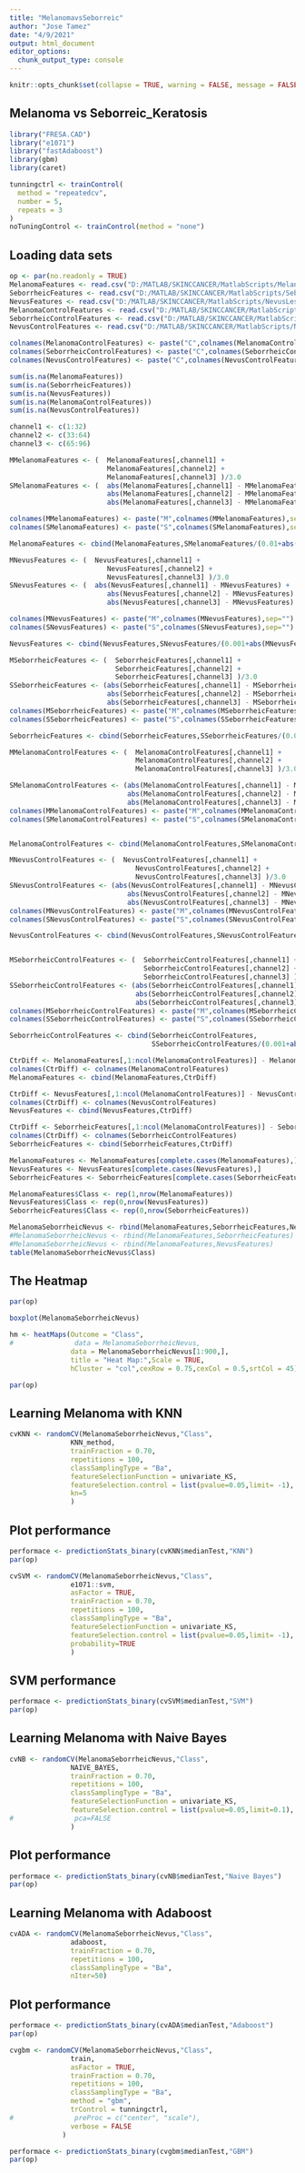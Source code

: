 ```yaml
---
title: "MelanomavsSeborreic"
author: "Jose Tamez"
date: "4/9/2021"
output: html_document
editor_options: 
  chunk_output_type: console
---
```

```r
knitr::opts_chunk$set(collapse = TRUE, warning = FALSE, message = FALSE,comment = "#>")

```
## Melanoma vs Seborreic_Keratosis
```r

library("FRESA.CAD")
library("e1071")
library("fastAdaboost")
library(gbm)
library(caret)
```

```r
tunningctrl <- trainControl(
  method = "repeatedcv", 
  number = 5,
  repeats = 3
)
noTuningControl <- trainControl(method = "none")
```
## Loading data sets
```r
op <- par(no.readonly = TRUE)
MelanomaFeatures <- read.csv("D:/MATLAB/SKINCCANCER/MatlabScripts/MelanomaLesionFeatures.csv", header=FALSE)
SeborrheicFeatures <- read.csv("D:/MATLAB/SKINCCANCER/MatlabScripts/SeborrheicLesionFeatures.csv", header=FALSE)
NevusFeatures <- read.csv("D:/MATLAB/SKINCCANCER/MatlabScripts/NevusLesionFeatures.csv", header=FALSE)
MelanomaControlFeatures <- read.csv("D:/MATLAB/SKINCCANCER/MatlabScripts/MelanomaControlFeatures.csv", header=FALSE)
SeborrheicControlFeatures <- read.csv("D:/MATLAB/SKINCCANCER/MatlabScripts/SeborrheicControlFeatures.csv", header=FALSE)
NevusControlFeatures <- read.csv("D:/MATLAB/SKINCCANCER/MatlabScripts/NevusControlFeatures.csv", header=FALSE)

colnames(MelanomaControlFeatures) <- paste("C",colnames(MelanomaControlFeatures),sep="")
colnames(SeborrheicControlFeatures) <- paste("C",colnames(SeborrheicControlFeatures),sep="")
colnames(NevusControlFeatures) <- paste("C",colnames(NevusControlFeatures),sep="")

sum(is.na(MelanomaFeatures))
sum(is.na(SeborrheicFeatures))
sum(is.na(NevusFeatures))
sum(is.na(MelanomaControlFeatures))
sum(is.na(NevusControlFeatures))

channel1 <- c(1:32)
channel2 <- c(33:64)
channel3 <- c(65:96)

MMelanomaFeatures <- (  MelanomaFeatures[,channel1] +
                        MelanomaFeatures[,channel2] +
                        MelanomaFeatures[,channel3] )/3.0
SMelanomaFeatures <- (  abs(MelanomaFeatures[,channel1] - MMelanomaFeatures) +
                        abs(MelanomaFeatures[,channel2] - MMelanomaFeatures) +
                        abs(MelanomaFeatures[,channel3] - MMelanomaFeatures) )/3.0

colnames(MMelanomaFeatures) <- paste("M",colnames(MMelanomaFeatures),sep="")
colnames(SMelanomaFeatures) <- paste("S",colnames(SMelanomaFeatures),sep="")

MelanomaFeatures <- cbind(MelanomaFeatures,SMelanomaFeatures/(0.01+abs(MMelanomaFeatures)))

MNevusFeatures <- (  NevusFeatures[,channel1] +
                        NevusFeatures[,channel2] +
                        NevusFeatures[,channel3] )/3.0
SNevusFeatures <- (  abs(NevusFeatures[,channel1] - MNevusFeatures) +
                        abs(NevusFeatures[,channel2] - MNevusFeatures) +
                        abs(NevusFeatures[,channel3] - MNevusFeatures) )/3.0

colnames(MNevusFeatures) <- paste("M",colnames(MNevusFeatures),sep="")
colnames(SNevusFeatures) <- paste("S",colnames(SNevusFeatures),sep="")

NevusFeatures <- cbind(NevusFeatures,SNevusFeatures/(0.001+abs(MNevusFeatures)))

MSeborrheicFeatures <- (  SeborrheicFeatures[,channel1] +
                          SeborrheicFeatures[,channel2] +
                          SeborrheicFeatures[,channel3] )/3.0
SSeborrheicFeatures <- (abs(SeborrheicFeatures[,channel1] - MSeborrheicFeatures) +
                        abs(SeborrheicFeatures[,channel2] - MSeborrheicFeatures) +
                        abs(SeborrheicFeatures[,channel3] - MSeborrheicFeatures))/3.0
colnames(MSeborrheicFeatures) <- paste("M",colnames(MSeborrheicFeatures),sep="")
colnames(SSeborrheicFeatures) <- paste("S",colnames(SSeborrheicFeatures),sep="")

SeborrheicFeatures <- cbind(SeborrheicFeatures,SSeborrheicFeatures/(0.001+abs(MSeborrheicFeatures)))

MMelanomaControlFeatures <- (  MelanomaControlFeatures[,channel1] +
                               MelanomaControlFeatures[,channel2] +
                               MelanomaControlFeatures[,channel3] )/3.0

SMelanomaControlFeatures <- (abs(MelanomaControlFeatures[,channel1] - MMelanomaControlFeatures) +
                             abs(MelanomaControlFeatures[,channel2] - MMelanomaControlFeatures) +
                             abs(MelanomaControlFeatures[,channel3] - MMelanomaControlFeatures))/3.0
colnames(MMelanomaControlFeatures) <- paste("M",colnames(MMelanomaControlFeatures),sep="")
colnames(SMelanomaControlFeatures) <- paste("S",colnames(SMelanomaControlFeatures),sep="")


MelanomaControlFeatures <- cbind(MelanomaControlFeatures,SMelanomaControlFeatures/(0.001+abs(MMelanomaControlFeatures)))

MNevusControlFeatures <- (  NevusControlFeatures[,channel1] +
                               NevusControlFeatures[,channel2] +
                               NevusControlFeatures[,channel3] )/3.0
SNevusControlFeatures <- (abs(NevusControlFeatures[,channel1] - MNevusControlFeatures) +
                             abs(NevusControlFeatures[,channel2] - MNevusControlFeatures) +
                             abs(NevusControlFeatures[,channel3] - MNevusControlFeatures))/3.0
colnames(MNevusControlFeatures) <- paste("M",colnames(MNevusControlFeatures),sep="")
colnames(SNevusControlFeatures) <- paste("S",colnames(SNevusControlFeatures),sep="")

NevusControlFeatures <- cbind(NevusControlFeatures,SNevusControlFeatures/(0.001+abs(MNevusControlFeatures)))


MSeborrheicControlFeatures <- (  SeborrheicControlFeatures[,channel1] +
                                 SeborrheicControlFeatures[,channel2] +
                                 SeborrheicControlFeatures[,channel3] )/3.0
SSeborrheicControlFeatures <- (abs(SeborrheicControlFeatures[,channel1] - MSeborrheicControlFeatures) +
                               abs(SeborrheicControlFeatures[,channel2] - MSeborrheicControlFeatures) +
                               abs(SeborrheicControlFeatures[,channel3] - MSeborrheicControlFeatures))/3.0
colnames(MSeborrheicControlFeatures) <- paste("M",colnames(MSeborrheicControlFeatures),sep="")
colnames(SSeborrheicControlFeatures) <- paste("S",colnames(SSeborrheicControlFeatures),sep="")

SeborrheicControlFeatures <- cbind(SeborrheicControlFeatures,
                                   SSeborrheicControlFeatures/(0.001+abs(MSeborrheicControlFeatures)))

CtrDiff <- MelanomaFeatures[,1:ncol(MelanomaControlFeatures)] - MelanomaControlFeatures;
colnames(CtrDiff) <- colnames(MelanomaControlFeatures)
MelanomaFeatures <- cbind(MelanomaFeatures,CtrDiff) 

CtrDiff <- NevusFeatures[,1:ncol(MelanomaControlFeatures)] - NevusControlFeatures;
colnames(CtrDiff) <- colnames(NevusControlFeatures)
NevusFeatures <- cbind(NevusFeatures,CtrDiff) 

CtrDiff <- SeborrheicFeatures[,1:ncol(MelanomaControlFeatures)] - SeborrheicControlFeatures;
colnames(CtrDiff) <- colnames(SeborrheicControlFeatures)
SeborrheicFeatures <- cbind(SeborrheicFeatures,CtrDiff)

MelanomaFeatures <- MelanomaFeatures[complete.cases(MelanomaFeatures),]
NevusFeatures <- NevusFeatures[complete.cases(NevusFeatures),]
SeborrheicFeatures <- SeborrheicFeatures[complete.cases(SeborrheicFeatures),]

MelanomaFeatures$Class <- rep(1,nrow(MelanomaFeatures))
NevusFeatures$Class <- rep(0,nrow(NevusFeatures))
SeborrheicFeatures$Class <- rep(0,nrow(SeborrheicFeatures))

MelanomaSeborrheicNevus <- rbind(MelanomaFeatures,SeborrheicFeatures,NevusFeatures)
#MelanomaSeborrheicNevus <- rbind(MelanomaFeatures,SeborrheicFeatures)
#MelanomaSeborrheicNevus <- rbind(MelanomaFeatures,NevusFeatures)
table(MelanomaSeborrheicNevus$Class)

```
## The Heatmap
```r
par(op)

boxplot(MelanomaSeborrheicNevus)

hm <- heatMaps(Outcome = "Class",
#               data = MelanomaSeborrheicNevus,
               data = MelanomaSeborrheicNevus[1:900,],
               title = "Heat Map:",Scale = TRUE,
               hCluster = "col",cexRow = 0.75,cexCol = 0.5,srtCol = 45)

par(op)
```
## Learning Melanoma with KNN
```r
cvKNN <- randomCV(MelanomaSeborrheicNevus,"Class",
               KNN_method,
               trainFraction = 0.70,
               repetitions = 100,
               classSamplingType = "Ba",
               featureSelectionFunction = univariate_KS,
               featureSelection.control = list(pvalue=0.05,limit= -1),
               kn=5
               )

```
## Plot performance
```r
performace <- predictionStats_binary(cvKNN$medianTest,"KNN")
par(op)

```

```r
cvSVM <- randomCV(MelanomaSeborrheicNevus,"Class",
               e1071::svm,
               asFactor = TRUE,
               trainFraction = 0.70,
               repetitions = 100,
               classSamplingType = "Ba",
               featureSelectionFunction = univariate_KS,
               featureSelection.control = list(pvalue=0.05,limit= -1),
               probability=TRUE
               )

```
## SVM performance
```r
performace <- predictionStats_binary(cvSVM$medianTest,"SVM")
par(op)

```
## Learning Melanoma with Naive Bayes
```r
cvNB <- randomCV(MelanomaSeborrheicNevus,"Class",
               NAIVE_BAYES,
               trainFraction = 0.70,
               repetitions = 100,
               classSamplingType = "Ba",
               featureSelectionFunction = univariate_KS,
               featureSelection.control = list(pvalue=0.05,limit=0.1),
#               pca=FALSE
               )

```
## Plot performance
```r
performace <- predictionStats_binary(cvNB$medianTest,"Naive Bayes")
par(op)

```
## Learning Melanoma with Adaboost
```r
cvADA <- randomCV(MelanomaSeborrheicNevus,"Class",
               adaboost,
               trainFraction = 0.70, 
               repetitions = 100,
               classSamplingType = "Ba",
               nIter=50)

```
## Plot performance
```r
performace <- predictionStats_binary(cvADA$medianTest,"Adaboost")
par(op)
```

```r
cvgbm <- randomCV(MelanomaSeborrheicNevus,"Class",
               train,
               asFactor = TRUE,
               trainFraction = 0.70, 
               repetitions = 100,
               classSamplingType = "Ba",
               method = "gbm",  
               trControl = tunningctrl,
#               preProc = c("center", "scale"),
               verbose = FALSE
             )
```

```r
performace <- predictionStats_binary(cvgbm$medianTest,"GBM")
par(op)

```